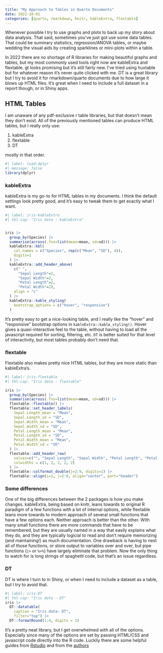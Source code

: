 ```yaml
---
title: "My Approach to Tables in Quarto Documents"
date: 2022-10-01
categories: [quarto, rmarkdown, knitr, kableExtra, flextable]
---
```


Whenever possible I try to use graphs and plots to back up my story
  about data analysis. That said, sometimes you've just got use some
  data tables. That could be summary statistics, regression/ANOVA tables,
  or maybe wedding the visual aids by creating sparklines or mini-plots
  within a table. 
  
In 2022 there are no shortage of R libraries for making beautiful graphs
  and tables, but my most commonly used tools right now are kableExtra
  and flextable. gt looks promising but it's still fairly new. I've 
  tried using huxtable but for whatever reason it's never quite clicked
  with me. DT is a great library but I try to avoid it for rmarkdown/quarto
  documents due to how large it blows up HTML files. It's great when I
  need to include a full dataset in a report though, or in Shiny apps.
  
## HTML Tables

I am unaware of any pdf-exclusive r table libraries, but that doesn't mean they
  don't exist. All of the previously mentioned tables can produce HTML tables,
  but I really only use:
  
1. kableExtra
2. flextable
3. DT

mostly in that order.

```r
#| label: load-dplyr
#| message: false
library(dplyr)
```


### kableExtra

kableExtra is my go-to for HTML tables in my documents. I think the default 
  settings look pretty good, and it's easy to tweak them to get exactly what I
  want. 

```r
#| label: iris-kableExtra
#| tbl-cap: "Iris data - kableExtra"


iris |> 
  group_by(Species) |> 
  summarise(across(.fns=list(mean=mean, sd=sd))) |> 
  kableExtra::kbl(
    col.names = c("Species", rep(c("Mean", "SD"), 4)),
    digits=1
  ) |> 
  kableExtra::add_header_above(
    c(" ", 
      "Sepal Length"=2, 
      "Sepal Width"=2,
      "Petal Length"=2,
      "Petal Width"=2), 
    align = "c"
  ) |> 
  kableExtra::kable_styling(
    bootstrap_options = c("hover", "responsive")
  )

```

It's pretty easy to get a nice-looking table, and I really like the "hover"
  and "responsive" bootstrap options in `kableExtra::kable_styling()`. Hover
  gives a quasi-interactive feel to the table, without having to load all the 
  javascript required for sorting, filtering, etc. `DT` is better suited for
  that level of interactivity, but most tables probably don't need that. 
  
### flextable

Flextable also makes pretty nice HTML tables, but they are more static than 
  kableExtra's.
  
```r
#| label: iris-flextable
#| tbl-cap: "Iris data - flextable"

iris |> 
  group_by(Species) |> 
  summarise(across(.fns=list(mean=mean, sd=sd))) |> 
  flextable::flextable() |> 
  flextable::set_header_labels(
    Sepal.Length_mean = "Mean",
    Sepal.Length_sd = "SD",
    Sepal.Width_mean = "Mean",
    Sepal.Width_sd = "SD",
    Petal.Length_mean = "Mean",
    Petal.Length_sd = "SD",
    Petal.Width_mean = "Mean",
    Petal.Width_sd = "SD"
  ) |> 
  flextable::add_header_row(
    values=c("", "Sepal Length", "Sepal Width", "Petal Length", "Petal Width"),
    colwidths = c(1, 2, 2, 2, 2)
  ) |> 
  flextable::colformat_double(j=2:9, digits=1) |> 
  flextable::align(i=1, j=2:9, align="center", part="header")

```
  
### Some differences

One of the big differences between the 2 packages is how you make changes. 
  kableExtra, being based on knitr, leans towards to original R paradigm
  of a few functions with a lot of internal options, while flextable leans
  more towards to modern approach of several small functions that have a few options
  each. 
  Neither approach is better than the other. 
  With many small functions there are more commands that have to be remembered, 
  but they are usually named in a way that easily explains what they do, and they 
  are typically logicial to read and don't require memorizing (and maintaining!)
  as much documentation. One drawback is having to nest all of those functions, 
  or store output to variables over and over, but pipe functions (`|>` or `%>%`)
  have largely eliminate that problem. Now the only thing to watch for is 
  long strings of spaghetti code, but that's an issue regardless. 
  
  
### DT

DT is where I turn to in Shiny, or when I need to include a dataset as a table,
  but I try to avoid that.
  
```r
#| label: iris-DT
#| tbl-cap: "Iris data - DT"
iris |> 
  DT::datatable(
    caption = "Iris data- DT",
    filter="top") |> 
  DT::formatRound(1:4, digits = 1)
```

It's a pretty neat library, but I get overwhelmed with all of the options. 
  Especially since many of the options are set by passing HTML/CSS 
  and javascript code directly into the R code. Luckily there are some helpful
  guides from [Rstudio](https://rstudio.github.io/DT/) and from the 
  [authors](https://datatables.net/)
  
